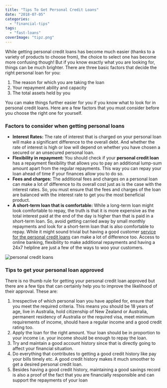 ```yaml
---
title: "Tips To Get Personal Credit Loans"
date: "2018-07-05"
categories: 
  - "financial-tips"
tags: 
  - "fast-loans"
coverImage: "tipz.png"
---
```


While getting personal credit loans has become much easier (thanks to a variety of products to choose from), the choice to select one has become more confusing though! But if you know exactly what you are looking for, things can be much brighter. There are three basic factors that decide the right personal loan for you:

1. The reason for which you are taking the loan
2. Your repayment ability and capacity
3. The total assets held by you

You can make things further easier for you if you know what to look for in personal credit loans. Here are a few factors that you must consider before you choose the right one for yourself.

### **Factors to consider when getting personal loans** 

- **Interest Rates:** The rate of interest that is charged on your personal loan will make a significant difference to the overall debt. And whether the rate of interest is high or low will depend on whether you have chosen a secured or an unsecured personal loan.
- **Flexibility in repayment:** You should check if your **personal credit loan** has a repayment flexibility that allows you to pay an additional lump-sum amount apart from the regular repayments. This way you can repay your loan ahead of time if your finances allow you to do so.
- **Fees and charges:** The additional fees and charges on a personal loan can make a lot of difference to its overall cost just as is the case with the interest rates. So, you must ensure that the fees and charges of the loan are balanced with the interest rate to get you the most beneficial product.
- **A short-term loan that is comfortable:** While a long-term loan might look comfortable to repay, the truth is that it is more expensive as the total interest paid at the end of the day is higher than that is paid in a short-term loan. So, avoid getting carried away by small monthly repayments and look for a short-term loan that is also comfortable to repay. While it might sound trivial but having a good customer [service for the personal credit loans](https://www.carfinance4you.com.au/leisure-loans/personal-loans) can make a lot of difference too. Access to online banking, flexibility to make additional repayments and having a 24x7 helpline are just a few of the ways to woo your customers. 

![personal credit loans](images/608311acfb01580e76e05ef7e7fcee59.jpg "personal credit loans")

### **Tips to get your personal loan approved**

There is no thumb rule for getting your personal credit loan approved but there are a few tips that can certainly help you to improve the likelihood of their approval. These are:

1. Irrespective of which personal loan you have applied for, ensure that you meet the required criteria. This means you should be 18 years of age, live in Australia, hold citizenship of New Zealand or Australia, permanent residency of Australia or the required visa, meet minimum requirements of income, should have a regular income and a good credit rating too.
2. Apply the loan for the right amount. Your loan should be in proportion to your income i.e. your income should be enough to repay the loan.
3. Try and maintain a good account history since that is directly going to affect your financial situation.
4. Do everything that contributes to getting a good credit history like pay your bills timely etc. A good credit history makes it much smoother to get a desired personal credit loan.
5. Besides having a good credit history, maintaining a good savings record is also a proof of the fact that you are financially responsible and can support the repayments of your loan
